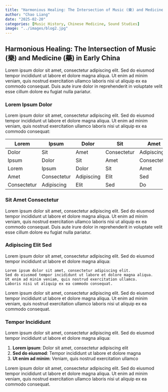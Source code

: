 ```yaml
---
title: "Harmonious Healing: The Intersection of Music (樂) and Medicine (藥) in Early China"
author: "Chao Liang"
date: "2025-02-20"
categories: [Music History, Chinese Medicine, Sound Studies]
image: "../images/blog2.jpg"
---
```


## Harmonious Healing: The Intersection of Music (樂) and Medicine (藥) in Early China

Lorem ipsum dolor sit amet, consectetur adipiscing elit. Sed do eiusmod tempor incididunt ut labore et dolore magna aliqua. Ut enim ad minim veniam, quis nostrud exercitation ullamco laboris nisi ut aliquip ex ea commodo consequat. Duis aute irure dolor in reprehenderit in voluptate velit esse cillum dolore eu fugiat nulla pariatur.

### Lorem Ipsum Dolor

Lorem ipsum dolor sit amet, consectetur adipiscing elit. Sed do eiusmod tempor incididunt ut labore et dolore magna aliqua. Ut enim ad minim veniam, quis nostrud exercitation ullamco laboris nisi ut aliquip ex ea commodo consequat:

| Lorem | Ipsum | Dolor | Sit | Amet |
|-------|-------|-------|-----|------|
| Dolor | Sit | Amet | Consectetur | Adipiscing |
| Ipsum | Dolor | Sit | Amet | Consectetur |
| Lorem | Ipsum | Dolor | Sit | Amet |
| Amet | Consectetur | Adipiscing | Elit | Sed |
| Consectetur | Adipiscing | Elit | Sed | Do |

### Sit Amet Consectetur

Lorem ipsum dolor sit amet, consectetur adipiscing elit. Sed do eiusmod tempor incididunt ut labore et dolore magna aliqua. Ut enim ad minim veniam, quis nostrud exercitation ullamco laboris nisi ut aliquip ex ea commodo consequat. Duis aute irure dolor in reprehenderit in voluptate velit esse cillum dolore eu fugiat nulla pariatur.

### Adipiscing Elit Sed

Lorem ipsum dolor sit amet, consectetur adipiscing elit. Sed do eiusmod tempor incididunt ut labore et dolore magna aliqua:

```
Lorem ipsum dolor sit amet, consectetur adipiscing elit.
Sed do eiusmod tempor incididunt ut labore et dolore magna aliqua.
Ut enim ad minim veniam, quis nostrud exercitation ullamco.
Laboris nisi ut aliquip ex ea commodo consequat.
```

Lorem ipsum dolor sit amet, consectetur adipiscing elit. Sed do eiusmod tempor incididunt ut labore et dolore magna aliqua. Ut enim ad minim veniam, quis nostrud exercitation ullamco laboris nisi ut aliquip ex ea commodo consequat.

### Tempor Incididunt

Lorem ipsum dolor sit amet, consectetur adipiscing elit. Sed do eiusmod tempor incididunt ut labore et dolore magna aliqua:

1. **Lorem ipsum**: Dolor sit amet, consectetur adipiscing elit
2. **Sed do eiusmod**: Tempor incididunt ut labore et dolore magna
3. **Ut enim ad minim**: Veniam, quis nostrud exercitation ullamco

Lorem ipsum dolor sit amet, consectetur adipiscing elit. Sed do eiusmod tempor incididunt ut labore et dolore magna aliqua. Ut enim ad minim veniam, quis nostrud exercitation ullamco laboris nisi ut aliquip ex ea commodo consequat.
